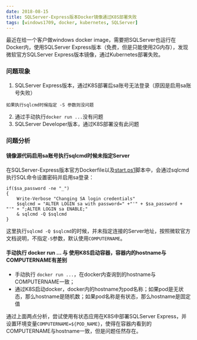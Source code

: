 ```yaml
---
date: 2018-08-15
title: SQLServer-Express版本Docker镜像通过K8S部署失败
tags: [windows1709, docker, kubernetes, SQLServer]
---
```


最近在给一个客户做windows docker image，需要把SQLServer也运行在Docker内，使用SQLServer Express版本（免费，但是只能使用2G内存），发现微软官方SQLServer Express版本镜像，通过Kubernetes部署失败。

### 问题现象

1. SQLServer Express版本，通过K8S部署后sa账号无法登录（原因是启用sa账号失败）

```
如果执行sqlcmd时候指定 -S 参数则没问题
```

2. 通过手动执行`docker run ...`没有问题
3. SQLServer Developer版本，通过K8S部署没有此问题

### 问题分析

#### 镜像源代码启用sa账号执行sqlcmd时候未指定Server

在SQLServer-Express版本官方Dockerfile以及[start.ps1](https://github.com/Microsoft/mssql-docker/blob/master/windows/mssql-server-windows-express/start.ps1)脚本中，会通过sqlcmd执行SQL命令设置密码并启用sa登录：

```
if($sa_password -ne "_")
{
    Write-Verbose "Changing SA login credentials"
    $sqlcmd = "ALTER LOGIN sa with password=" +"'" + $sa_password + "'" + ";ALTER LOGIN sa ENABLE;"
    & sqlcmd -Q $sqlcmd
}
```

这里执行`sqlcmd -Q $sqlcmd`的时候，并未指定连接的Server地址，按照微软官方文档说明，不指定`-S`参数，默认使用`COMPUTERNAME`。

#### 手动执行 docker run ... 与 使用K8S启动容器，容器内的hostname与COMPUTERNAME有差别

- 手动执行 `docker run ...`，在docker内查询到的hostname与COMPUTERNAME一致；
- 通过K8S启动docker，docker内的hostname为pod名称；如果pod是无状态，那么hostname是随机数；如果pod名称是有状态，那么hostname是固定值

通过上面两点分析，尝试使用有状态应用在K8S中部署SQLServer Express，并设置环境变量`COMPUTERNAME=${POD_NAME}`，使得在容器内看到的COMPUTERNAME与hostname一致，但是问题任然存在。
